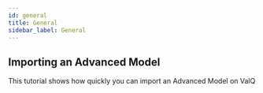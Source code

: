 ```yaml
---
id: general
title: General
sidebar_label: General
---
```


## Importing an Advanced Model

This tutorial shows how quickly you can import an Advanced Model on ValQ

<Vimeo
    video="https://player.vimeo.com/video/439170391"
    responsive={true}
/>